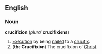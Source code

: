 ==English==
===Noun===
'''crucifixion''' (''plural'' '''crucifixions''')

#[[Execution]] by being [[nail]]ed to a [[crucifix]].
#('''the Crucifixion''') The crucifixion of [[Christ]].